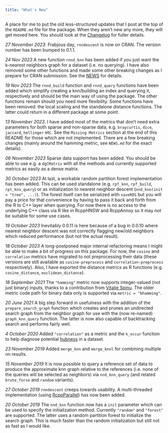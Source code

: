 ```yaml
---
title: "What's New"
---
```


A place for me to put the old less-structured updates that I post at the top of
the `README.md` file for the package. When they aren't new any more, they will
get moved here. You should look at the
[Changelog](https://jlmelville.github.io/rnndescent/news/index.html) for fuller 
details.

*27 November 2023*: Frabjous day, `rnndescent` is now on CRAN. The version
number has been bumped to 0.1.1.

*24 Nov 2023* A new function `rnnd_knn` has been added if you just want the
k-nearest neighbors graph for a dataset (i.e. no querying). I have also removed
some other functions and made some other breaking changes as I prepare for
CRAN submission. See the [NEWS](NEWS.md) for details.

*19 Nov 2023* The `rnnd_build` function and `rnnd_query` functions have been
added which simplify creating a knn/building an index and querying it,
respectively and should be the main way of using the package. The other 
functions remain should you need more flexibility. Some functions have been
removed: the local scaling and the standalone distance functions. The latter
could return in a different package at some point.

*13 November 2023*. I have added most of the metrics that don't need extra
parameters for both sparse and non-sparse data, e.g. `braycurtis`, `dice`,
`jaccard`, `hellinger` etc. See the `Missing Metrics` section at the end of this
README for those which are not implemented. There are a few breaking changes
(mainly around the hamming metric, see `NEWS.md` for the exact details).

*06 November 2023* Sparse data support has been added. You should be able to 
use e.g. a `dgCMatrix` with all the methods and currently supported metrics as
easily as a dense matrix.

*30 October 2023* At last, a workable random partition forest implementation
has been added. This can be used standalone (e.g. `rpf_knn`, 
`rpf_build`, `rpt_knn_query`) or as initialization to nearest neighbor descent
(`nnd_knn(init = "tree", ...)`). The forest itself can be serialized with 
`saveRDS` but you will pay a price for that convenience by having to pass it 
back and forth from the R to C++ layer when querying. For now there is no 
access to the underlying C++ class via R like in RcppHNSW and RcppAnnoy so it
may not be suitable for some use cases.

*19 October 2023* Inevitably 0.0.11 is here because of a bug in 0.0.10 where 
nearest neighbor descent was not correctly flagging new/old neighbors which
reduced performance (but not the actual result).

*18 October 2023* A long-postponed major internal refactoring means I might be 
able to make a bit of progress on this package. For now, the `cosine` and
`correlation` metrics have migrated to not preprocessing their data (these 
versions are still available as `cosine-preprocess` and `correlation-preprocess`
respectively). Also, I have exported the distance metrics as R functions (e.g.
`cosine_distance`, `euclidean_distance`).

*18 September 2021* The `"hamming"` metric now supports integer-valued (not just
binary) inputs, thanks to a contribution from
[Vitalie Spinu](https://github.com/vspinu). The older metric code path for
binary data only is supported via `metric = "bhamming"`.

*20 June 2021* A big step forward in usefulness with the addition of the
`prepare_search_graph` function which creates and prunes an undirected search
graph from the neighbor graph for use with the (now re-named) `graph_knn_query`
function. The latter is now also capable of backtracking search and performs
fairly well.

*4 October 2020* Added `"correlation"` as a metric and the `k_occur` function
to help diagnose potential
[hubness](https://www.jmlr.org/papers/v11/radovanovic10a.html) in a dataset.

*23 November 2019* Added `merge_knn` and `merge_knnl` for combining multiple
nn results.

*15 November 2019* It is now possible to query a reference set of data to
produce the approximate knn graph relative to the references (i.e. none of the
queries will be selected as neighbors) via `nnd_knn_query` (and related
`brute_force` and `random` variants).

*27 October 2019* `rnndescent` creeps towards usability. A multi-threaded
implementation (using
[RcppParallel](https://cran.r-project.org/package=RcppParallel)) has now been
added.

*20 October 2019* The `nnd_knn` function now has a `init` parameter which can
be used to specify the initialization method. Currently `"random"` and
`"forest"` are supported. The latter uses a random partition forest to
initialize the search graph. This is much faster than the random initialization
but still not as fast as I would like.
